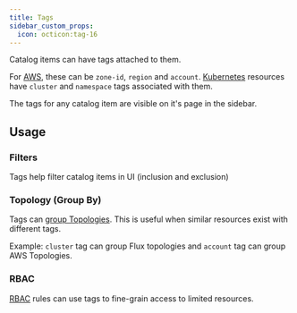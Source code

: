 ```yaml
---
title: Tags
sidebar_custom_props:
  icon: octicon:tag-16
---
```


Catalog items can have tags attached to them.

For [AWS](/guide/config-db/scrapers/aws), these can be `zone-id`, `region` and `account`.
[Kubernetes](/guide/config-db/scrapers/kubernetes) resources have `cluster` and `namespace` tags associated with them.

The tags for any catalog item are visible on it's page in the sidebar.

<Screenshot img="/img/tag-sidebar.png" />

## Usage

### Filters

Tags help filter catalog items in UI (inclusion and exclusion)

<Screenshot img="/img/tag-filters.png" />

### Topology (Group By)

Tags can [group Topologies](/reference/topology/crd#group-by). This is useful when similar resources exist with different tags.

Example: `cluster` tag can group Flux topologies and `account` tag can group AWS Topologies.

### RBAC

[RBAC](/reference/rbac) rules can use tags to fine-grain access to limited resources.
